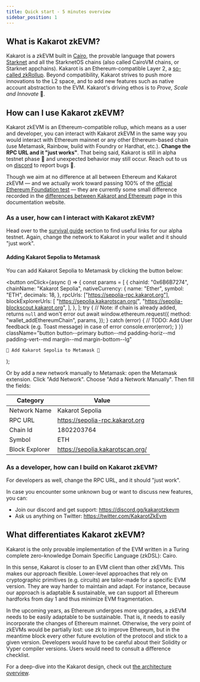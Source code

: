 ```yaml
---
title: Quick start - 5 minutes overview
sidebar_position: 1
---
```


## What is Kakarot zkEVM?

Kakarot is a zkEVM built in [Cairo](https://www.cairo-lang.org/), the provable
language that powers [Starknet](https://starkware.co/starknet/) and all the
StarknetOS chains (also called CairoVM chains, or Starknet appchains). Kakarot
is an Ethereum-compatible Layer 2, a
[so-called zkRollup](https://ethereum.org/developers/docs/scaling/zk-rollups).
Beyond compatibility, Kakarot strives to push more innovations to the L2 space,
and to add new features such as native account abstraction to the EVM. Kakarot's
driving ethos is to _Prove, Scale and Innovate_ 🥕.

## How can I use Kakarot zkEVM?

Kakarot zkEVM is an Ethereum-compatible rollup, which means as a user and
developer, you can interact with Kakarot zkEVM in the same way you would
interact with Ethereum mainnet or any other Ethereum-based chain (use Metamask,
Rainbow, build with Foundry or Hardhat, etc.). **Change the RPC URL and it "just
works"**. That being said, Kakarot is still in alpha testnet phase 🚧 and
unexpected behavior may still occur. Reach out to us on
[discord](https://discord.gg/kakarotzkevm) to report bugs 🐛.

Though we aim at no difference at all between Ethereum and Kakarot zkEVM — and
we actually work toward passing 100% of the
[official Ethereum Foundation test](https://github.com/ethereum/tests) — they
are currently some small difference recorded in the
[differences between Kakarot and Ethereum](differences) page in this
documentation website.

### As a user, how can I interact with Kakarot zkEVM?

Head over to the [survival guide](survival-guide) section to find useful links
for our alpha testnet. Again, change the network to Kakarot in your wallet and
it should "just work".

#### Adding Kakarot Sepolia to Metamask

You can add Kakarot Sepolia to Metamask by clicking the button below:

  <button
    onClick={async () => {
      const params = [
        {
          chainId: "0x6B6B7274",
          chainName: "Kakarot Sepolia",
          nativeCurrency: {
            name: "Ether",
            symbol: "ETH",
            decimals: 18,
          },
          rpcUrls: ["https://sepolia-rpc.kakarot.org"],
          blockExplorerUrls: [
            "https://sepolia.kakarotscan.org/",
            "https://sepolia-blockscout.kakarot.org",
          ],
        },
      ];
      try {
        // Note: if chain is already added, returns `null` and won't error out
        await window.ethereum.request({
          method: "wallet_addEthereumChain",
          params,
        });
      } catch (error) {
        // TODO: Add User feedback (e.g. Toast message) in case of error
        console.error(error);
      }
    }}
    className="button button--primary button--md padding-horiz--md padding-vert--md margin--md margin-bottom--lg"
  >
    🦊 Add Kakarot Sepolia to Metamask 🦊
  </button>
);

<AddKakarotNetwork />

Or by add a new network manually to Metamask: open the Metamask extension. Click
"Add Network". Choose "Add a Network Manually". Then fill the fields:

| Category       | Value                           |
| -------------- | ------------------------------- |
| Network Name   | Kakarot Sepolia                 |
| RPC URL        | https://sepolia-rpc.kakarot.org |
| Chain Id       | 1802203764                      |
| Symbol         | ETH                             |
| Block Explorer | https://sepolia.kakarotscan.org/ |

### As a developer, how can I build on Kakarot zkEVM?

For developers as well, change the RPC URL, and it should "just work".

In case you encounter some unknown bug or want to discuss new features, you can:

- Join our discord and get support: https://discord.gg/kakarotzkevm
- Ask us anything on Twitter: https://twitter.com/KakarotZkEvm

## What differentiates Kakarot zkEVM?

Kakarot is the only provable implementation of the EVM written in a Turing
complete zero-knowledge Domain Specific Language (zkDSL): Cairo.

In this sense, Kakarot is closer to an EVM client than other zkEVMs. This makes
our approach flexible. Lower-level approaches that rely on cryptographic
primitives (e.g. circuits) are tailor-made for a specific EVM version. They are
way harder to maintain and adapt. For instance, because our approach is
adaptable & sustainable, we can support all Ethereum hardforks from day 1 and
thus minimize EVM fragmentation.

In the upcoming years, as Ethereum undergoes more upgrades, a zkEVM needs to be
easily adaptable to be sustainable. That is, it needs to easily incorporate the
changes of Ethereum mainnet. Otherwise, the very point of zkEVMs would be
partially lost: use zk to improve Ethereum, but in the meantime block every
other future evolution of the protocol and stick to a given version. Developers
would have to be careful about their Solidity or Vyper compiler versions. Users
would need to consult a difference checklist.

For a deep-dive into the Kakarot design, check out
[the architecture overview](architecture/understanding-zkevm).
